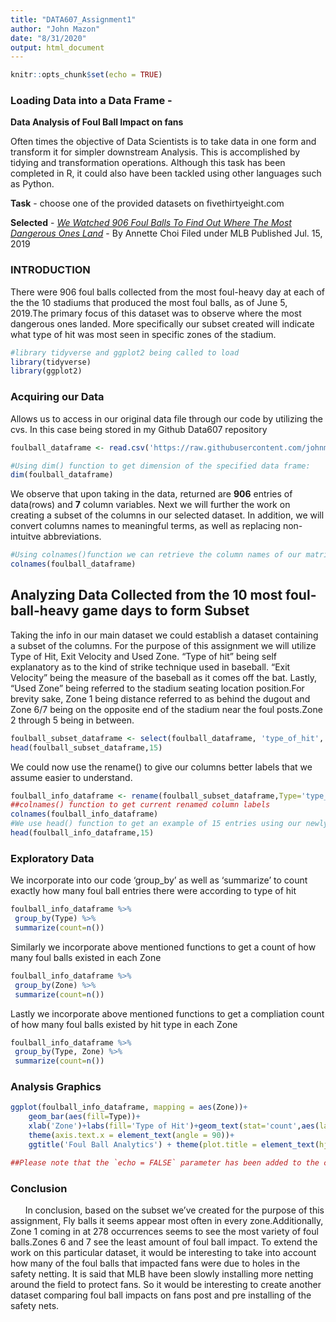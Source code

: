 ---
title: "DATA607_Assignment1"
author: "John Mazon"
date: "8/31/2020"
output: html_document
---

```{r setup, include=FALSE}
knitr::opts_chunk$set(echo = TRUE)
```

### Loading Data into a Data Frame - 
**Data Analysis of Foul Ball Impact on fans**

 Often times the objective of Data Scientists is to take data in one form and transform it for simpler downstream Analysis. This is accomplished by tidying and transformation operations. Although this task has been completed in R, it could also have been tackled using other languages such as Python.

**Task** -  choose one of the provided datasets on fivethirtyeight.com

**Selected** - _[We Watched 906 Foul Balls To Find Out Where The Most Dangerous Ones Land](https://fivethirtyeight.com/features/we-watched-906-foul-balls-to-find-out-where-the-most-dangerous-ones-land/ )_
- By Annette Choi
Filed under MLB
Published Jul. 15, 2019



### INTRODUCTION
  There were 906 foul balls collected from the most foul-heavy day at each of the the 10 stadiums that produced the most foul balls, as of June 5, 2019.The primary focus of this dataset was to observe where the most dangerous ones landed. More specifically our subset created will indicate what type of hit was most seen in specific zones of the stadium.



```{r}
#library tidyverse and ggplot2 being called to load
library(tidyverse)
library(ggplot2)
```

### Acquiring our Data
Allows us to access in our original data file through our code by utilizing the cvs. In this case being stored in my Github Data607 repository
```{r }
foulball_dataframe <- read.csv('https://raw.githubusercontent.com/johnm1990/DATA607/master/foulballs_data.csv')
```

```{r}
#Using dim() function to get dimension of the specified data frame:
dim(foulball_dataframe)
```
We observe that upon taking in the data, returned are **906** entries of data(rows) and **7** column variables. Next we will further the work on creating a subset of the columns in our selected dataset. In addition, we will convert columns names to meaningful terms, as well as replacing non-intuitve abbreviations.


```{r }
#Using colnames()function we can retrieve the column names of our matrix
colnames(foulball_dataframe)

```
  
  

## Analyzing Data Collected from the 10 most foul-ball-heavy game days to form Subset 

Taking the info in our main dataset we could establish a dataset containing a subset of the columns. For the purpose of this assignment we will utilize Type of Hit, Exit Velocity and Used Zone. "Type of hit" being self explanatory as to the kind of strike technique used in baseball. "Exit Velocity" being the measure of the baseball as it comes off the bat. Lastly, "Used Zone" being referred to the stadium seating location position.For brevity sake, Zone 1 being distance referred to as behind the dugout and Zone 6/7 being on the opposite end of the stadium near the foul posts.Zone 2 through 5 being in between.

```{r }
foulball_subset_dataframe <- select(foulball_dataframe, 'type_of_hit','exit_velocity','used_zone')
head(foulball_subset_dataframe,15)


```
We could now use the rename() to give our columns better labels that we assume easier to understand.

```{r }
foulball_info_dataframe <- rename(foulball_subset_dataframe,Type='type_of_hit',Velocity='exit_velocity',Zone="used_zone")
##colnames() function to get current renamed column labels
colnames(foulball_info_dataframe)
#We use head() function to get an example of 15 entries using our newly renamed columns
head(foulball_info_dataframe,15)

```

### Exploratory Data 
We incorporate into our code 'group_by' as well as 'summarize' to count exactly how many foul ball entries there were according to type of hit 
```{r }
foulball_info_dataframe %>%
 group_by(Type) %>%
 summarize(count=n())

```

Similarly we incorporate above mentioned functions to get a count of how many foul balls existed in each Zone 

```{r }
foulball_info_dataframe %>%
 group_by(Zone) %>%
 summarize(count=n())

```
Lastly we incorporate above mentioned functions to get a compliation count of how many foul balls existed by hit type in each Zone

```{r }
foulball_info_dataframe %>%
 group_by(Type, Zone) %>%
 summarize(count=n())

```

### Analysis Graphics 

```{r, echo=FALSE}
ggplot(foulball_info_dataframe, mapping = aes(Zone))+
    geom_bar(aes(fill=Type))+
    xlab('Zone')+labs(fill='Type of Hit')+geom_text(stat='count',aes(label = ..count..,y=..count..),vjust=1.0)+
    theme(axis.text.x = element_text(angle = 90))+
    ggtitle('Foul Ball Analytics') + theme(plot.title = element_text(hjust = 0.5))

##Please note that the `echo = FALSE` parameter has been added to the code chunk to prevent printing of the R code that generated the graphic.I've added this into may RMarkdown to gain practice using the command.
```

### Conclusion
&nbsp;&nbsp;&nbsp;&nbsp;&nbsp;&nbsp;In conclusion, based on the subset we've created for the purpose of this assignment, Fly balls it seems appear most often in every zone.Additionally, Zone 1 coming in at 278 occurrences seems to see the most variety of foul balls.Zones 6 and 7 see the least amount of foul ball impact. To extend the work on this particular dataset, it would be interesting to take into account how many of the foul balls that impacted fans were due to holes in the safety netting. It is said that MLB have been slowly installing more netting around the field to protect fans. So it would be interesting to create another dataset comparing foul ball impacts on fans post and pre installing of the safety nets.
